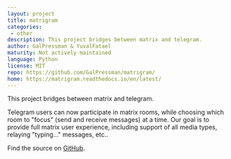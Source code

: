 ```yaml
---
layout: project
title: matrigram
categories:
 - other
description: This project bridges between matrix and telegram.
author: GalPressman & YuvalFatael
maturity: Not actively maintained
language: Python
license: MIT
repo: https://github.com/GalPressman/matrigram/
home: https://matrigram.readthedocs.io/en/latest/
---
```


This project bridges between matrix and telegram.

Telegram users can now participate in matrix rooms, while choosing
which room to "focus" (send and receive messages) at a time.
Our goal is to provide full matrix user experience, including support of
all media types, relaying "typing..." messages, etc..

Find the source on [GitHub](https://github.com/GalPressman/matrigram/).
